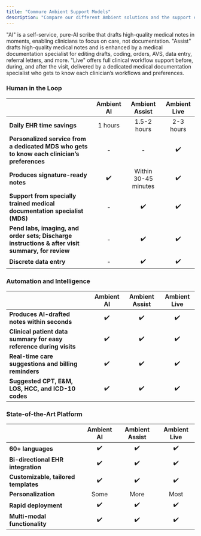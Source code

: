 ```yaml
---
title: "Commure Ambient Support Models"
description: "Compare our different Ambient solutions and the support each one delivers. "
---
```


<Card title="Commure Ambient AI" icon="sparkles" color="#1235fd">
  "AI" is a self-service, pure-AI scribe that drafts high-quality medical notes in moments, enabling clinicians to focus on care, not documentation.
</Card>

<Card title="Commure Ambient Assist" icon="stars" color="#1235fd">
  "Assist" drafts high-quality medical notes and is enhanced by a medical documentation specialist for editing drafts, coding, orders, AVS, data entry, referral letters, and more.
</Card>

<Card title="Commure Ambient Live" icon="star-shooting" color="#1235fd">
  "Live" offers full clinical workflow support before, during, and after the visit, delivered by a dedicated medical documentation specialist who gets to know each clinician’s workflows and preferences.
</Card>

### **Human in the Loop**

|                                                                                                  | **Ambient AI** | **Ambient Assist**   | **Ambient Live** |
| :----------------------------------------------------------------------------------------------- | :------------: | :------------------: | :--------------: |
| **Daily EHR time savings**                                                                       | 1 hours        | 1.5-2 hours          | 2-3 hours        |
| **Personalized service from a dedicated MDS who gets to know each clinician’s preferences**      | -              | -                    | ✔️               |
| **Produces signature-ready notes**                                                               | ✔️             | Within 30-45 minutes | ✔️               |
| **Support from specially trained medical documentation specialist (MDS)**                        | -              | ✔️                   | ✔️               |
| **Pend labs, imaging, and order sets; Discharge instructions & after visit summary, for review** | -              | ✔️                   | ✔️               |
| **Discrete data entry**                                                                          | -              | ✔️                   | ✔️               |

### **Automation and Intelligence**

|                                                                    | **Ambient AI** | **Ambient Assist** | **Ambient Live** |
| ------------------------------------------------------------------ | :------------: | :----------------: | :--------------: |
| **Produces AI-drafted notes within seconds**                       | ✔️             | ✔️                 | ✔️               |
| **Clinical patient data summary for easy reference during visits** | ✔️             | ✔️                 | ✔️               |
| **Real-time care suggestions and billing reminders**               | ✔️             | ✔️                 | ✔️               |
| **Suggested CPT, E&M, LOS, HCC, and ICD-10 codes**                 | ✔️             | ✔️                 | ✔️               |

### **State-of-the-Art Platform**

|                                      | **Ambient AI** | **Ambient Assist** | **Ambient Live** |
| ------------------------------------ | :------------: | :----------------: | :--------------: |
| **60\+ languages**                   | ✔️             | ✔️                 | ✔️               |
| **Bi-directional EHR integration**   | ✔️             | ✔️                 | ✔️               |
| **Customizable, tailored templates** | ✔️             | ✔️                 | ✔️               |
| **Personalization**                  | Some           | More               | Most             |
| **Rapid deployment**                 | ✔️             | ✔️                 | ✔️               |
| **Multi-modal functionality**        | ✔️             | ✔️                 | ✔️               |